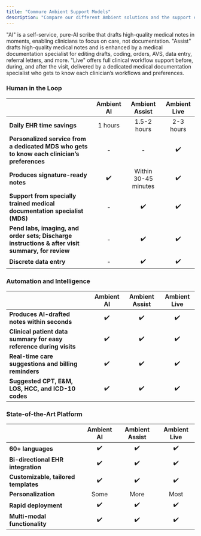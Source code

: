 ```yaml
---
title: "Commure Ambient Support Models"
description: "Compare our different Ambient solutions and the support each one delivers. "
---
```


<Card title="Commure Ambient AI" icon="sparkles" color="#1235fd">
  "AI" is a self-service, pure-AI scribe that drafts high-quality medical notes in moments, enabling clinicians to focus on care, not documentation.
</Card>

<Card title="Commure Ambient Assist" icon="stars" color="#1235fd">
  "Assist" drafts high-quality medical notes and is enhanced by a medical documentation specialist for editing drafts, coding, orders, AVS, data entry, referral letters, and more.
</Card>

<Card title="Commure Ambient Live" icon="star-shooting" color="#1235fd">
  "Live" offers full clinical workflow support before, during, and after the visit, delivered by a dedicated medical documentation specialist who gets to know each clinician’s workflows and preferences.
</Card>

### **Human in the Loop**

|                                                                                                  | **Ambient AI** | **Ambient Assist**   | **Ambient Live** |
| :----------------------------------------------------------------------------------------------- | :------------: | :------------------: | :--------------: |
| **Daily EHR time savings**                                                                       | 1 hours        | 1.5-2 hours          | 2-3 hours        |
| **Personalized service from a dedicated MDS who gets to know each clinician’s preferences**      | -              | -                    | ✔️               |
| **Produces signature-ready notes**                                                               | ✔️             | Within 30-45 minutes | ✔️               |
| **Support from specially trained medical documentation specialist (MDS)**                        | -              | ✔️                   | ✔️               |
| **Pend labs, imaging, and order sets; Discharge instructions & after visit summary, for review** | -              | ✔️                   | ✔️               |
| **Discrete data entry**                                                                          | -              | ✔️                   | ✔️               |

### **Automation and Intelligence**

|                                                                    | **Ambient AI** | **Ambient Assist** | **Ambient Live** |
| ------------------------------------------------------------------ | :------------: | :----------------: | :--------------: |
| **Produces AI-drafted notes within seconds**                       | ✔️             | ✔️                 | ✔️               |
| **Clinical patient data summary for easy reference during visits** | ✔️             | ✔️                 | ✔️               |
| **Real-time care suggestions and billing reminders**               | ✔️             | ✔️                 | ✔️               |
| **Suggested CPT, E&M, LOS, HCC, and ICD-10 codes**                 | ✔️             | ✔️                 | ✔️               |

### **State-of-the-Art Platform**

|                                      | **Ambient AI** | **Ambient Assist** | **Ambient Live** |
| ------------------------------------ | :------------: | :----------------: | :--------------: |
| **60\+ languages**                   | ✔️             | ✔️                 | ✔️               |
| **Bi-directional EHR integration**   | ✔️             | ✔️                 | ✔️               |
| **Customizable, tailored templates** | ✔️             | ✔️                 | ✔️               |
| **Personalization**                  | Some           | More               | Most             |
| **Rapid deployment**                 | ✔️             | ✔️                 | ✔️               |
| **Multi-modal functionality**        | ✔️             | ✔️                 | ✔️               |